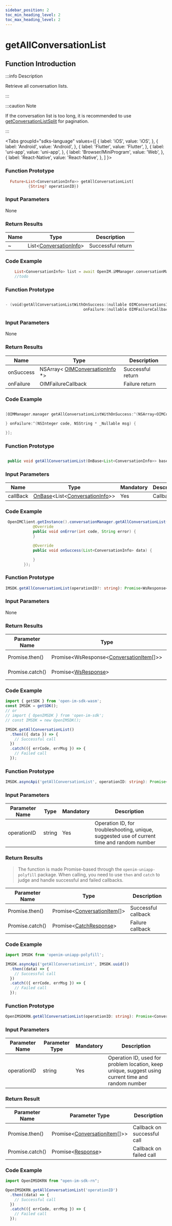 ```yaml
---
sidebar_position: 2
toc_min_heading_level: 2
toc_max_heading_level: 2
---
```


# getAllConversationList

## Function Introduction

:::info Description

Retrieve all conversation lists.

:::

:::caution Note

If the conversation list is too long, it is recommended to use [getConversationListSplit](/api/conversation/getConversationListSplit.mdx) for pagination.

:::

<Tabs
groupId="sdks-language"
values={[
{ label: 'iOS', value: 'iOS', },
{ label: 'Android', value: 'Android', },
{ label: 'Flutter', value: 'Flutter', },
{ label: 'uni-app', value: 'uni-app', },
{ label: 'Browser/MiniProgram', value: 'Web', },
{ label: 'React-Native', value: 'React-Native', },
]
}>

<TabItem value="Flutter">

### Function Prototype

```dart showLineNumbers
  Future<List<ConversationInfo>> getAllConversationList(
          {String? operationID})
```

### Input Parameters

None

### Return Results

| Name | Type                                                                        | Description     |
| ---- | --------------------------------------------------------------------------- | --------------- |
| ~    | List<[ConversationInfo](/class/conversation/conversationInfo.mdx)> | Successful return |

### Code Example

```dart showLineNumbers
    List<ConversationInfo> list = await OpenIM.iMManager.conversationManager.getAllConversationList();
    //todo
```

</TabItem>

<TabItem value="iOS">

### Function Prototype

```swift showLineNumbers

- (void)getAllConversationListWithOnSuccess:(nullable OIMConversationsInfoCallback)onSuccess
                                  onFailure:(nullable OIMFailureCallback)onFailure;

```

### Input Parameters

None

### Return Results

| Name      | Type                                                                                  | Description     |
| --------- | ------------------------------------------------------------------------------------- | --------------- |
| onSuccess | NSArray< [OIMConversationInfo](/class/conversation/conversationInfo.mdx) \*> | Successful return |
| onFailure | OIMFailureCallback                                  | Failure return   |

### Code Example

```swift showLineNumbers

[OIMManager.manager getAllConversationListWithOnSuccess:^(NSArray<OIMConversationInfo *> * _Nullable conversations) {

} onFailure:^(NSInteger code, NSString * _Nullable msg) {

}];

```

</TabItem>

<TabItem value="Android">

### Function Prototype

```java showLineNumbers

 public void getAllConversationList(OnBase<List<ConversationInfo>> base)

```

### Input Parameters

| Name     | Type                                                                                                                 | Mandatory | Description |
| -------- | -------------------------------------------------------------------------------------------------------------------- | --------- | ----------- |
| callBack | [OnBase](/callback/onBase.mdx)<List<[ConversationInfo](/class/conversation/conversationInfo.mdx)>> | Yes       | Callback    |

### Code Example

```java showLineNumbers
 OpenIMClient.getInstance().conversationManager.getAllConversationList(new OnBase<List<ConversationInfo>>() {
            @Override
            public void onError(int code, String error) {
            }

            @Override
            public void onSuccess(List<ConversationInfo> data) {

            }
        });

```

</TabItem>

<TabItem value="Web">

### Function Prototype

```ts showLineNumbers
IMSDK.getAllConversationList(operationID?: string): Promise<WsResponse<ConversationItem[]>>
```

### Input Parameters

None

### Return Results

| Parameter Name | Type                                                                                      | Description         |
| -------------- | ----------------------------------------------------------------------------------------- | ------------------- |
| Promise.then() | Promise<WsResponse<[ConversationItem](/class/conversation/conversationInfo.mdx)[]>\> | Successful callback |
| Promise.catch() | Promise<[WsResponse](/class/response.mdx)\>                                          | Failure callback    |

### Code Example

```js showLineNumbers
import { getSDK } from 'open-im-sdk-wasm';
const IMSDK = getSDK();
// or
// import { OpenIMSDK } from 'open-im-sdk';
// const IMSDK = new OpenIMSDK();

IMSDK.getAllConversationList()
  .then(({ data }) => {
    // Successful call
  })
  .catch(({ errCode, errMsg }) => {
    // Failed call
  });
```

</TabItem>

<TabItem value="uni-app">

### Function Prototype

```ts showLineNumbers
IMSDK.asyncApi('getAllConversationList', operationID: string): Promise<ConversationItem[]>
```

### Input Parameters

| Parameter Name | Type   | Mandatory | Description                                        |
| -------------- | ------ | --------- | -------------------------------------------------- |
| operationID    | string | Yes       | Operation ID, for troubleshooting, unique, suggested use of current time and random number |

### Return Results

> The function is made Promise-based through the `openim-uniapp-polyfill` package. When calling, you need to use `then` and `catch` to judge and handle successful and failed callbacks.

| Parameter Name | Type                                                                         | Description         |
| -------------- | ---------------------------------------------------------------------------- | ------------------- |
| Promise.then() | Promise<[ConversationItem](/class/conversation/conversationInfo.mdx)[]> | Successful callback |
| Promise.catch() | Promise<[CatchResponse](/class/response.mdx)\>                          | Failure callback    |

### Code Example

```js showLineNumbers
import IMSDK from 'openim-uniapp-polyfill';

IMSDK.asyncApi('getAllConversationList', IMSDK.uuid())
  .then((data) => {
    // Successful call
  })
  .catch(({ errCode, errMsg }) => {
    // Failed call
  });
```

</TabItem>
<TabItem value="React-Native">

### Function Prototype

```ts showLineNumbers
OpenIMSDKRN.getAllConversationList(operationID: string): Promise<ConversationItem[]>
```

### Input Parameters

| Parameter Name    | Parameter Type | Mandatory | Description                                                    |
| ----------- | -------- | -------- | ------------------------------------------------------- |
| operationID | string   | Yes       | Operation ID, used for problem location, keep unique, suggest using current time and random number |

### Return Result

| Parameter Name        | Parameter Type                                                                                      | Description         |
| --------------- | --------------------------------------------------------------------------------------------- | ------------ |
| Promise.then()  | Promise<[ConversationItem](/class/conversation/conversationInfo.mdx)[]>\> | Callback on successful call |
| Promise.catch() | Promise<[Response](/class/response.mdx)\>                                          | Callback on failed call |

### Code Example

```js showLineNumbers
import OpenIMSDKRN from "open-im-sdk-rn";

OpenIMSDKRN.getAllConversationList('operationID')
  .then((data) => {
    // Successful call
  })
  .catch(({ errCode, errMsg }) => {
    // Failed call
  });
```

</TabItem>
</Tabs>